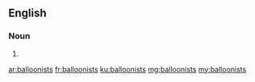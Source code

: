 ==English==

===Noun===
{{head|en|noun plural form}}

# {{plural of|balloonist|lang=en}}

[[ar:balloonists]]
[[fr:balloonists]]
[[ku:balloonists]]
[[mg:balloonists]]
[[my:balloonists]]